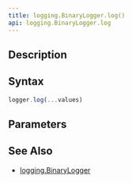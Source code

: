 ```yaml
---
title: logging.BinaryLogger.log()
api: logging.BinaryLogger.log
---
```


## Description

<Summary/>

## Syntax

``` js
logger.log(...values)
```

## Parameters

<Parameters/>

## See Also

* [logging.BinaryLogger](/reference/api/logging/BinaryLogger)
